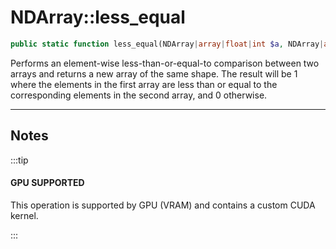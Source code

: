 # NDArray::less_equal

```php
public static function less_equal(NDArray|array|float|int $a, NDArray|array|float|int $b): NDArray;
```
Performs an element-wise less-than-or-equal-to comparison between two arrays and returns a
new array of the same shape. The result will be 1 where the elements in the first array
are less than or equal to the corresponding elements in the second array, and 0 otherwise.

---

## Notes

:::tip

#### GPU SUPPORTED
This operation is supported by GPU (VRAM) and contains a custom CUDA kernel.

:::